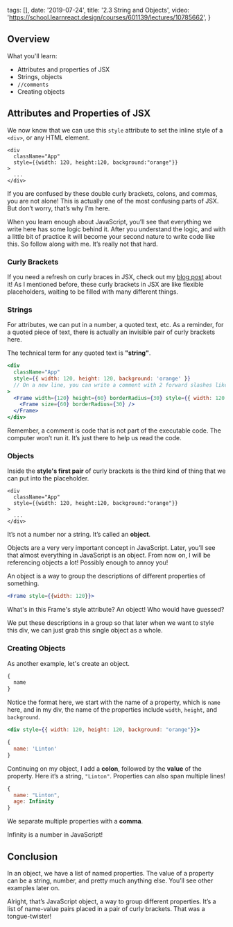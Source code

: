  tags: [],
  date: '2019-07-24',
  title: '2.3 String and Objects',
  video: 'https://school.learnreact.design/courses/601139/lectures/10785662',
}


## Overview

What you'll learn:

- Attributes and properties of JSX
- Strings, objects
- `//comments`
- Creating objects

## Attributes and Properties of JSX

We now know that we can use this `style` attribute to set the inline style of a `<div>`, or any HTML element.

```jsx{2}
<div
  className="App"
  style={{width: 120, height:120, background:"orange"}}
>
  ...
</div>
```

If you are confused by these double curly brackets, colons, and commas, you are not alone! This is actually one of the most confusing parts of JSX. But don’t worry, that’s why I’m here.

When you learn enough about JavaScript, you’ll see that everything we write here has some logic behind it. After you understand the logic, and with a little bit of practice it will become your second nature to write code like this. So follow along with me. It’s really not that hard.

### Curly Brackets

If you need a refresh on curly braces in JSX, check out my [blog post](/posts/those-curly-braces-in-jsx) about it! As I mentioned before, these curly brackets in JSX are like flexible placeholders, waiting to be filled with many different things.

### Strings

For attributes, we can put in a number, a quoted text, etc. As a reminder, for a quoted piece of text, there is actually an invisible pair of curly brackets here.

The technical term for any quoted text is **"string"**.

```jsx
<div
  className="App"
  style={{ width: 120, height: 120, background: 'orange' }}
  // On a new line, you can write a comment with 2 forward slashes like this, in some places, this can cause errors. Be careful!
>
  <Frame width={120} height={60} borderRadius={30} style={{ width: 120 }}>
    <Frame size={60} borderRadius={30} />
  </Frame>
</div>
```

Remember, a comment is code that is not part of the executable code. The computer won’t run it. It’s just there to help us read the code.

### Objects

Inside the **style's first pair** of curly brackets is the third kind of thing that we can put into the placeholder.

```jsx{2}
<div
  className="App"
  style={{width: 120, height:120, background:"orange"}}
>
  ...
</div>
```

It’s not a number nor a string. It’s called an **object**.

Objects are a very very important concept in JavaScript. Later, you’ll see that almost everything in JavaScript is an object. From now on, I will be referencing objects a lot! Possibly enough to annoy you!

An object is a way to group the descriptions of different properties of something.

```jsx
<Frame style={{width: 120}}>
```

What's in this Frame's style attribute? An object! Who would have guessed?

We put these descriptions in a group so that later when we want to style this div, we can just grab this single object as a whole.

### Creating Objects

As another example, let's create an object.

```jsx
{
  name
}
```

Notice the format here, we start with the name of a property, which is `name` here, and in my div, the name of the properties include `width`, `height`, and `background`.

```jsx
<div style={{ width: 120, height: 120, background: "orange"}}>
```

```jsx
{
  name: 'Linton'
}
```

Continuing on my object, I add a **colon**, followed by the **value** of the property. Here it’s a string, `"Linton"`. Properties can also span multiple lines!

```jsx
{
  name: "Linton",
  age: Infinity
}
```

We separate multiple properties with a **comma**.

Infinity is a number in JavaScript!

## Conclusion

In an object, we have a list of named properties. The value of a property can be a string, number, and pretty much anything else. You’ll see other examples later on.

Alright, that’s JavaScript object, a way to group different properties. It’s a list of name-value pairs placed in a pair of curly brackets. That was a tongue-twister!

